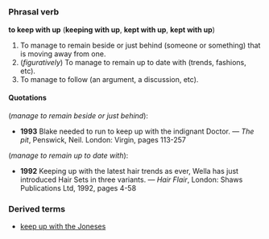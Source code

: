 =={{en}}==
===Phrasal verb===
'''to keep with up''' ('''keeping with up''', '''kept with up''', '''kept with up''')

#To manage to remain beside or just behind (someone or something) that is moving away from one.
#(''figuratively'') To manage to remain up to date with (trends, fashions, etc).
#To manage to follow (an argument, a discussion, etc).

====Quotations====
(''manage to remain beside or just behind''):
*'''1993''' Blake needed to run to keep up with the indignant Doctor. &mdash; ''The pit'', Penswick, Neil. London: Virgin, pages 113-257

(''manage to remain up to date with''):
*'''1992''' Keeping up with the latest hair trends as ever, Wella has just introduced Hair Sets in three variants. &mdash; ''Hair Flair'', London: Shaws Publications Ltd, 1992, pages 4-58

===Derived terms===
*[[keep up with the Joneses]]